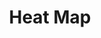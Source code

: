 ---
order: "9"
title: "Heat Map"
description: "A heat map illustrating average temperatures from 1753 to 2015, built as part of freeCodeCamp's Data Visualization Certification. Built with JavaScript and D3."
buttonText: "View in Netlify"
link: "https://fcc-heat-map.netlify.app/"
mainImg: "./heatmap-thumb.jpg"
thumbImg: "./heatmap-thumb.jpg"
type: "project"
---